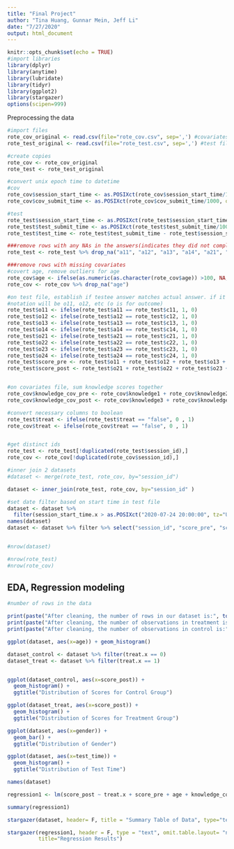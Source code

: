 ```yaml
---
title: "Final Project"
author: "Tina Huang, Gunnar Mein, Jeff Li"
date: "7/27/2020"
output: html_document
---
```


```r
knitr::opts_chunk$set(echo = TRUE)
#import libraries
library(dplyr)
library(anytime)
library(lubridate)
library(tidyr)
library(ggplot2)
library(stargazer)
options(scipen=999)

```

Preprocessing the data

```r
#import files
rote_cov_original <- read.csv(file="rote_cov.csv", sep=',') #covariates
rote_test_original <- read.csv(file="rote_test.csv", sep=',') #test file

#create copies
rote_cov <- rote_cov_original
rote_test <- rote_test_original

#convert unix epoch time to datetime
#cov
rote_cov$session_start_time <- as.POSIXct(rote_cov$session_start_time/1000, origin="1970-01-01")
rote_cov$cov_submit_time <- as.POSIXct(rote_cov$cov_submit_time/1000, origin="1970-01-01")

#test
rote_test$session_start_time <- as.POSIXct(rote_test$session_start_time/1000, origin="1970-01-01")
rote_test$test_submit_time <- as.POSIXct(rote_test$test_submit_time/1000, origin="1970-01-01")
rote_test$test_time <- rote_test$test_submit_time - rote_test$session_start_time

###remove rows with any NAs in the answers(indicates they did not complete the test)
rote_test <- rote_test %>% drop_na("a11", "a12", "a13", "a14", "a21", "a22", "a23","a24")

###remove rows with missing covariates
#covert age, remove outliers for age
rote_cov$age <- ifelse(as.numeric(as.character(rote_cov$age)) >100, NA, as.numeric(as.character(rote_cov$age)))
rote_cov <- rote_cov %>% drop_na("age")

#on test file, establish if testee answer matches actual answer. if it matches, set var to 1, else 0. 
#notation will be o11, o12, etc (o is for outcome)
rote_test$o11 <- ifelse(rote_test$a11 == rote_test$c11, 1, 0)
rote_test$o12 <- ifelse(rote_test$a12 == rote_test$c12, 1, 0)
rote_test$o13 <- ifelse(rote_test$a13 == rote_test$c13, 1, 0)
rote_test$o14 <- ifelse(rote_test$a14 == rote_test$c14, 1, 0)
rote_test$o21 <- ifelse(rote_test$a21 == rote_test$c21, 1, 0)
rote_test$o22 <- ifelse(rote_test$a22 == rote_test$c22, 1, 0)
rote_test$o23 <- ifelse(rote_test$a23 == rote_test$c23, 1, 0)
rote_test$o24 <- ifelse(rote_test$a24 == rote_test$c24, 1, 0)
rote_test$score_pre <- rote_test$o11 + rote_test$o12 + rote_test$o13 + rote_test$o14 
rote_test$score_post <- rote_test$o21 + rote_test$o22 + rote_test$o23 + rote_test$o24


#on covariates file, sum knowledge scores together
rote_cov$knowledge_cov_pre <- rote_cov$knowledge1 + rote_cov$knowledge2 
rote_cov$knowledge_cov_post <- rote_cov$knowledge3 + rote_cov$knowledge4

#convert necessary columns to boolean
rote_test$treat <- ifelse(rote_test$treat == "false", 0 , 1)
rote_cov$treat <- ifelse(rote_cov$treat == "false", 0 , 1)


#get distinct ids
rote_test <- rote_test[!duplicated(rote_test$session_id),]
rote_cov <- rote_cov[!duplicated(rote_cov$session_id),]

#inner join 2 datasets
#dataset <- merge(rote_test, rote_cov, by="session_id")

dataset <- inner_join(rote_test, rote_cov, by="session_id" )

#set date filter based on start time in test file
dataset <- dataset %>% 
  filter(session_start_time.x > as.POSIXct("2020-07-24 20:00:00", tz="UTC")) 
names(dataset)
dataset <- dataset %>% filter %>% select("session_id", "score_pre", "score_post", "cluster.x", "gender", "age", "knowledge_cov_pre", "knowledge_cov_post", "test_time", "treat.x")


#nrow(dataset)

#nrow(rote_test)
#nrow(rote_cov)
```


## EDA, Regression modeling


```r

#number of rows in the data

print(paste("After cleaning, the number of rows in our dataset is:", toString(nrow(dataset))))
print(paste("After cleaning, the number of observations in treatment is:", toString(sum(dataset$treat.x))))
print(paste("After cleaning, the number of observations in control is:", toString(nrow(dataset) - sum(dataset$treat.x))))

ggplot(dataset, aes(x=age)) + geom_histogram()

dataset_control <- dataset %>% filter(treat.x == 0)
dataset_treat <- dataset %>% filter(treat.x == 1)


ggplot(dataset_control, aes(x=score_post)) + 
  geom_histogram() +
  ggtitle("Distribution of Scores for Control Group")

ggplot(dataset_treat, aes(x=score_post)) + 
  geom_histogram() +
  ggtitle("Distribution of Scores for Treatment Group")

ggplot(dataset, aes(x=gender)) + 
  geom_bar() +
  ggtitle("Distribution of Gender")

ggplot(dataset, aes(x=test_time)) + 
  geom_histogram() +
  ggtitle("Distribution of Test Time")

names(dataset)

regression1 <- lm(score_post ~ treat.x + score_pre + age + knowledge_cov_post + test_time,data=dataset)

summary(regression1)

stargazer(dataset, header= F, title = "Summary Table of Data", type="text") #flip type between text and latex

stargazer(regression1, header = F, type = "text", omit.table.layout= "n", 
          title="Regression Results")

```